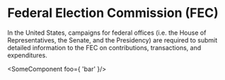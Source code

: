 # Federal Election Commission (FEC)

In the United States, campaigns for federal offices (i.e. the House of Representatives, the Senate, and the Presidency)
are required to submit detailed information to the FEC on contributions, transactions, and expenditures. 

<SomeComponent foo={ 'bar' }/>